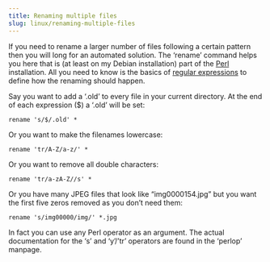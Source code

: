 ```yaml
---
title: Renaming multiple files
slug: linux/renaming-multiple-files
---
```


If you need to rename a larger number of files following a certain pattern then you will long for an automated solution. The ‘rename’ command helps you here that is (at least on my Debian installation) part of the [Perl](http://www.perl.org/) installation. All you need to know is the basics of [regular expressions](http://www.regular-expressions.info/) to define how the renaming should happen.

Say you want to add a ‘.old’ to every file in your current directory. At the end of each expression ($) a ‘.old’ will be set:
```
rename 's/$/.old' *
```
Or you want to make the filenames lowercase:
```
rename 'tr/A-Z/a-z/' *
```
Or you want to remove all double characters:
```
rename 'tr/a-zA-Z//s' *
```
Or you have many JPEG files that look like “img0000154.jpg” but you want the first five zeros removed as you don’t need them:
```
rename 's/img00000/img/' *.jpg
```
In fact you can use any Perl operator as an argument. The actual documentation for the ‘s’ and ‘y’/’tr’ operators are found in the ‘perlop’ manpage.